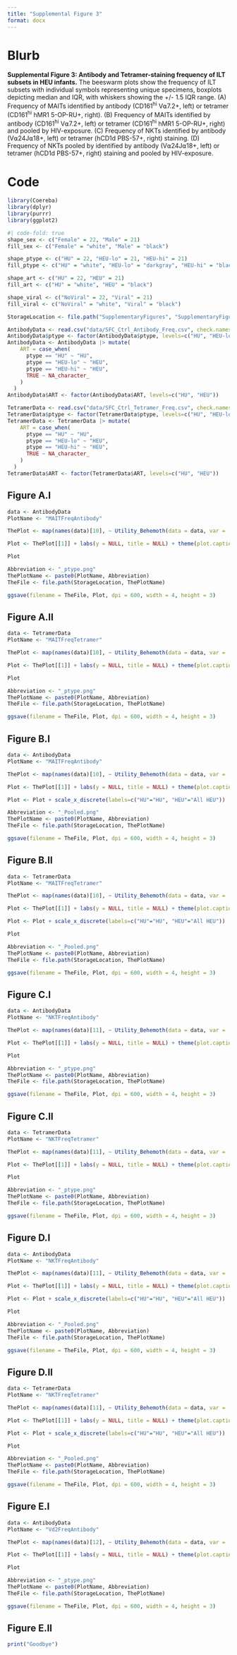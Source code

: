 ```yaml
---
title: "Supplemental Figure 3"
format: docx
---
```


# Blurb

**Supplemental Figure 3: Antibody and Tetramer-staining frequency of ILT subsets in HEU infants.** The beeswarm plots show the frequency of ILT subsets with individual symbols representing unique specimens, boxplots depicting median and IQR, with whiskers showing the +/- 1.5 IQR range. (A) Frequency of MAITs identified by antibody (CD161^hi^ V⍺7.2+, left) or tetramer (CD161^hi^ hMR1 5-OP-RU+, right). (B) Frequency of MAITs identified by antibody (CD161^hi^ V⍺7.2+, left) or tetramer (CD161^hi^ hMR1 5-OP-RU+, right) and pooled by HIV-exposure. (C) Frequency of NKTs identified by antibody (V⍺24J⍺18+, left) or tetramer (hCD1d PBS-57+, right) staining. (D) Frequency of NKTs pooled by identified by antibody (V⍺24J⍺18+, left) or tetramer (hCD1d PBS-57+, right) staining and pooled by HIV-exposure.

# Code

```r
library(Coereba)
library(dplyr)
library(purrr)
library(ggplot2)
```

```r
#| code-fold: true
shape_sex <- c("Female" = 22, "Male" = 21)
fill_sex <- c("Female" = "white", "Male" = "black")

shape_ptype <- c("HU" = 22, "HEU-lo" = 21, "HEU-hi" = 21)
fill_ptype <- c("HU" = "white", "HEU-lo" = "darkgray", "HEU-hi" = "black")

shape_art <- c("HU" = 22, "HEU" = 21)
fill_art <- c("HU" = "white", "HEU" = "black")

shape_viral <- c("NoViral" = 22, "Viral" = 21)
fill_viral <- c("NoViral" = "white", "Viral" = "black")
```

```r
StorageLocation <- file.path("SupplementaryFigures", "SupplementaryFigure3")

AntibodyData <- read.csv("data/SFC_Ctrl_Antibody_Freq.csv", check.names=FALSE)
AntibodyData$ptype <- factor(AntibodyData$ptype, levels=c("HU", "HEU-lo", "HEU-hi"))
AntibodyData <- AntibodyData |> mutate(
    ART = case_when(
      ptype == "HU" ~ "HU",
      ptype == "HEU-lo" ~ "HEU",
      ptype == "HEU-hi" ~ "HEU",
      TRUE ~ NA_character_
    )
  )
AntibodyData$ART <- factor(AntibodyData$ART, levels=c("HU", "HEU"))

TetramerData <- read.csv("data/SFC_Ctrl_Tetramer_Freq.csv", check.names=FALSE)
TetramerData$ptype <- factor(TetramerData$ptype, levels=c("HU", "HEU-lo", "HEU-hi"))
TetramerData <- TetramerData |> mutate(
    ART = case_when(
      ptype == "HU" ~ "HU",
      ptype == "HEU-lo" ~ "HEU",
      ptype == "HEU-hi" ~ "HEU",
      TRUE ~ NA_character_
    )
  )
TetramerData$ART <- factor(TetramerData$ART, levels=c("HU", "HEU"))
```

## Figure A.I

```r
data <- AntibodyData
PlotName <- "MAITFreqAntibody"

ThePlot <- map(names(data)[10], ~ Utility_Behemoth(data = data, var = .x, myfactor = "ptype", normality = "dagostino", shape_palette = shape_ptype, fill_palette = fill_ptype, cex = 2, size = 3, corral.width = 1, statsHeight=0.25, correction = "BH", keepNS=FALSE))

Plot <- ThePlot[[1]] + labs(y = NULL, title = NULL) + theme(plot.caption = element_blank(), axis.text.y = element_text(size = 15), axis.text.x= element_text(size = 15)) + lims(y=c(0,NA))

Plot

Abbreviation <- "_ptype.png"
ThePlotName <- paste0(PlotName, Abbreviation)
TheFile <- file.path(StorageLocation, ThePlotName)

ggsave(filename = TheFile, Plot, dpi = 600, width = 4, height = 3)
```

## Figure A.II

```r
data <- TetramerData
PlotName <- "MAITFreqTetramer"

ThePlot <- map(names(data)[10], ~ Utility_Behemoth(data = data, var = .x, myfactor = "ptype", normality = "dagostino", shape_palette = shape_ptype, fill_palette = fill_ptype, cex = 2, size = 3, corral.width = 1, statLines=TRUE, statsHeight=0.3, correction = "BH", keepNS=FALSE))

Plot <- ThePlot[[1]] + labs(y = NULL, title = NULL) + theme(plot.caption = element_blank(), axis.text.y = element_text(size = 15), axis.text.x= element_text(size = 15)) #+ lims(y=c(0,NA))

Plot

Abbreviation <- "_ptype.png"
ThePlotName <- paste0(PlotName, Abbreviation)
TheFile <- file.path(StorageLocation, ThePlotName)

ggsave(filename = TheFile, Plot, dpi = 600, width = 4, height = 3)
```

## Figure B.I

```r
data <- AntibodyData
PlotName <- "MAITFreqAntibody"

ThePlot <- map(names(data)[10], ~ Utility_Behemoth(data = data, var = .x, myfactor = "ART", normality = "dagostino", shape_palette = shape_art, fill_palette = fill_art, cex = 2, size = 3, corral.width = 1, statLine = TRUE, statsHeight=0.25, correction = "BH", keepNS=FALSE))

Plot <- ThePlot[[1]] + labs(y = NULL, title = NULL) + theme(plot.caption = element_blank(), axis.text.y = element_text(size = 15), axis.text.x= element_text(size = 15)) + lims(y=c(0,NA))

Plot <- Plot + scale_x_discrete(labels=c("HU"="HU", "HEU"="All HEU"))

Abbreviation <- "_Pooled.png"
ThePlotName <- paste0(PlotName, Abbreviation)
TheFile <- file.path(StorageLocation, ThePlotName)

ggsave(filename = TheFile, Plot, dpi = 600, width = 4, height = 3)
```

## Figure B.II

```r
data <- TetramerData
PlotName <- "MAITFreqTetramer"

ThePlot <- map(names(data)[10], ~ Utility_Behemoth(data = data, var = .x, myfactor = "ART", normality = "dagostino", shape_palette = shape_art, fill_palette = fill_art, cex = 2, size = 3, corral.width = 1, statLine = TRUE, statsHeight=0.3, correction = "BH", keepNS=FALSE))

Plot <- ThePlot[[1]] + labs(y = NULL, title = NULL) + theme(plot.caption = element_blank(), axis.text.y = element_text(size = 15), axis.text.x= element_text(size = 15)) #+ lims(y=c(0,NA))

Plot <- Plot + scale_x_discrete(labels=c("HU"="HU", "HEU"="All HEU"))

Plot

Abbreviation <- "_Pooled.png"
ThePlotName <- paste0(PlotName, Abbreviation)
TheFile <- file.path(StorageLocation, ThePlotName)

ggsave(filename = TheFile, Plot, dpi = 600, width = 4, height = 3)
```

## Figure C.I

```r
data <- AntibodyData
PlotName <- "NKTFreqAntibody"

ThePlot <- map(names(data)[11], ~ Utility_Behemoth(data = data, var = .x, myfactor = "ptype", normality = "dagostino", shape_palette = shape_ptype, fill_palette = fill_ptype, cex = 2, size = 3, corral.width = 1, statsHeight=0.3, correction = "BH", keepNS=FALSE))

Plot <- ThePlot[[1]] + labs(y = NULL, title = NULL) + theme(plot.caption = element_blank(), axis.text.y = element_text(size = 15), axis.text.x= element_text(size = 15)) #+ lims(y=c(0,NA))

Plot

Abbreviation <- "_ptype.png"
ThePlotName <- paste0(PlotName, Abbreviation)
TheFile <- file.path(StorageLocation, ThePlotName)

ggsave(filename = TheFile, Plot, dpi = 600, width = 4, height = 3)
```

## Figure C.II

```r
data <- TetramerData
PlotName <- "NKTFreqTetramer"

ThePlot <- map(names(data)[11], ~ Utility_Behemoth(data = data, var = .x, myfactor = "ptype", normality = "dagostino", shape_palette = shape_ptype, fill_palette = fill_ptype, cex = 2, size = 3, corral.width = 1, statsHeight=0.3, correction = "BH", keepNS=FALSE))

Plot <- ThePlot[[1]] + labs(y = NULL, title = NULL) + theme(plot.caption = element_blank(), axis.text.y = element_text(size = 15), axis.text.x= element_text(size = 15)) #+ lims(y=c(0,NA))

Plot

Abbreviation <- "_ptype.png"
ThePlotName <- paste0(PlotName, Abbreviation)
TheFile <- file.path(StorageLocation, ThePlotName)

ggsave(filename = TheFile, Plot, dpi = 600, width = 4, height = 3)
```

## Figure D.I

```r
data <- AntibodyData
PlotName <- "NKTFreqAntibody"

ThePlot <- map(names(data)[11], ~ Utility_Behemoth(data = data, var = .x, myfactor = "ART", normality = "dagostino", shape_palette = shape_art, fill_palette = fill_art, cex = 2, size = 3, corral.width = 1, statLine = TRUE, statsHeight=0.3, correction = "BH", keepNS=FALSE, showClose = FALSE))

Plot <- ThePlot[[1]] + labs(y = NULL, title = NULL) + theme(plot.caption = element_blank(), axis.text.y = element_text(size = 15), axis.text.x= element_text(size = 15)) #+ lims(y=c(0,NA))

Plot <- Plot + scale_x_discrete(labels=c("HU"="HU", "HEU"="All HEU"))

Plot

Abbreviation <- "_Pooled.png"
ThePlotName <- paste0(PlotName, Abbreviation)
TheFile <- file.path(StorageLocation, ThePlotName)

ggsave(filename = TheFile, Plot, dpi = 600, width = 4, height = 3)
```

## Figure D.II

```r
data <- TetramerData
PlotName <- "NKTFreqTetramer"

ThePlot <- map(names(data)[11], ~ Utility_Behemoth(data = data, var = .x, myfactor = "ART", normality = "dagostino", shape_palette = shape_art, fill_palette = fill_art, cex = 2, size = 3, corral.width = 1, statLine = TRUE, statsHeight=0.3, correction = "BH", keepNS=FALSE))

Plot <- ThePlot[[1]] + labs(y = NULL, title = NULL) + theme(plot.caption = element_blank(), axis.text.y = element_text(size = 15), axis.text.x= element_text(size = 15)) + lims(y=c(0,NA))

Plot <- Plot + scale_x_discrete(labels=c("HU"="HU", "HEU"="All HEU"))

Plot

Abbreviation <- "_Pooled.png"
ThePlotName <- paste0(PlotName, Abbreviation)
TheFile <- file.path(StorageLocation, ThePlotName)

ggsave(filename = TheFile, Plot, dpi = 600, width = 4, height = 3)
```

## Figure E.I

```r
data <- AntibodyData
PlotName <- "Vd2FreqAntibody"

ThePlot <- map(names(data)[12], ~ Utility_Behemoth(data = data, var = .x, myfactor = "ptype", normality = "dagostino", shape_palette = shape_ptype, fill_palette = fill_ptype, cex = 2, size = 3, corral.width = 1, statsHeight=2.5, correction = "BH", keepNS=FALSE))

Plot <- ThePlot[[1]] + labs(y = NULL, title = NULL) + theme(plot.caption = element_blank(), axis.text.y = element_text(size = 15), axis.text.x= element_text(size = 15)) + lims(y=c(0,NA))

Plot

Abbreviation <- "_ptype.png"
ThePlotName <- paste0(PlotName, Abbreviation)
TheFile <- file.path(StorageLocation, ThePlotName)

ggsave(filename = TheFile, Plot, dpi = 600, width = 4, height = 3)
```

## Figure E.II

```r
print("Goodbye")
```